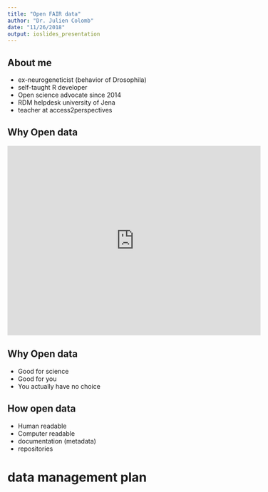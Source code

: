 ```yaml
---
title: "Open FAIR data"
author: "Dr. Julien Colomb"
date: "11/26/2018"
output: ioslides_presentation
---
```


## About me

- ex-neurogeneticist (behavior of Drosophila)
- self-taught R developer
- Open  science advocate since 2014
- RDM helpdesk university of Jena
- teacher at access2perspectives

## Why Open data

<iframe src="https://widgets.figshare.com/articles/7379942/embed?show_title=1" width="568" height="426" frameborder="0"></iframe>

## Why Open data

- Good for science
- Good for you
- You actually have no choice

## How open data

- Human readable
- Computer readable
- documentation (metadata)
- repositories

# data management plan